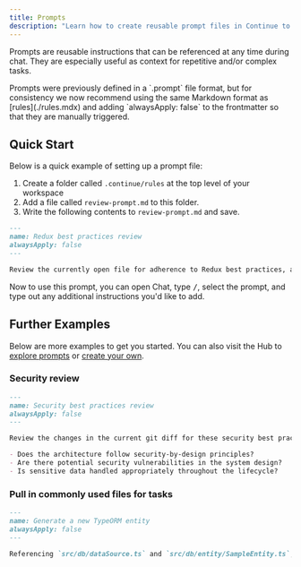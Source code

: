 ```yaml
---
title: Prompts
description: "Learn how to create reusable prompt files in Continue to streamline repetitive tasks, including examples for code reviews, security checks, and entity generation"
---
```


Prompts are reusable instructions that can be referenced at any time during chat. They are especially useful as context for repetitive and/or complex tasks.

<Info>
  Prompts were previously defined in a `.prompt` file format, but for
  consistency we now recommend using the same Markdown format as
  [rules](./rules.mdx) and adding `alwaysApply: false` to the frontmatter so
  that they are manually triggered.
</Info>

## Quick Start

Below is a quick example of setting up a prompt file:

1. Create a folder called `.continue/rules` at the top level of your workspace
2. Add a file called `review-prompt.md` to this folder.
3. Write the following contents to `review-prompt.md` and save.

```md title="review-prompt.md"
---
name: Redux best practices review
alwaysApply: false
---

Review the currently open file for adherence to Redux best practices, as explained in their style guide at https://redux.js.org/style-guide/.
```

Now to use this prompt, you can open Chat, type <kbd>/</kbd>, select the prompt, and type out any additional instructions you'd like to add.

## Further Examples

Below are more examples to get you started. You can also visit the Hub to [explore prompts](https://hub.continue.dev/explore/prompts) or [create your own](https://hub.continue.dev/new?type=block&blockType=prompts).

### Security review

```md title="security-review.md"
---
name: Security best practices review
alwaysApply: false
---

Review the changes in the current git diff for these security best practices:

- Does the architecture follow security-by-design principles?
- Are there potential security vulnerabilities in the system design?
- Is sensitive data handled appropriately throughout the lifecycle?
```

### Pull in commonly used files for tasks

```md title="typeorm-entity-generator.md"
---
name: Generate a new TypeORM entity
alwaysApply: false
---

Referencing `src/db/dataSource.ts` and `src/db/entity/SampleEntity.ts`, generate a new TypeORM entity based on the following requirements:
